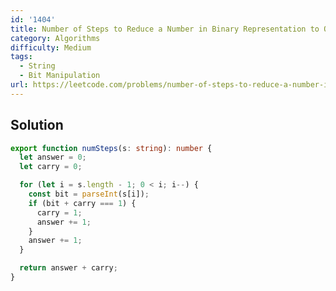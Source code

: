 ```yaml
---
id: '1404'
title: Number of Steps to Reduce a Number in Binary Representation to One
category: Algorithms
difficulty: Medium
tags:
  - String
  - Bit Manipulation
url: https://leetcode.com/problems/number-of-steps-to-reduce-a-number-in-binary-representation-to-one
---
```


## Solution

```typescript filename="solution.ts" copy
export function numSteps(s: string): number {
  let answer = 0;
  let carry = 0;

  for (let i = s.length - 1; 0 < i; i--) {
    const bit = parseInt(s[i]);
    if (bit + carry === 1) {
      carry = 1;
      answer += 1;
    }
    answer += 1;
  }

  return answer + carry;
}
```
